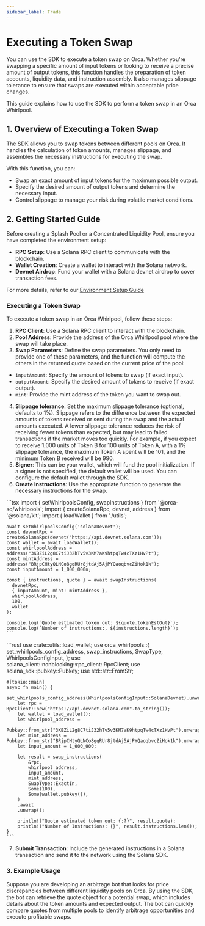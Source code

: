 ```yaml
---
sidebar_label: Trade
---
```


# Executing a Token Swap
You can use the SDK to execute a token swap on Orca. Whether you're swapping a specific amount of input tokens or looking to receive a precise amount of output tokens, this function handles the preparation of token accounts, liquidity data, and instruction assembly. It also manages slippage tolerance to ensure that swaps are executed within acceptable price changes.

This guide explains how to use the SDK to perform a token swap in an Orca Whirlpool.

## 1. Overview of Executing a Token Swap
The SDK allows you to swap tokens between different pools on Orca. It handles the calculation of token amounts, manages slippage, and assembles the necessary instructions for executing the swap.

With this function, you can:
- Swap an exact amount of input tokens for the maximum possible output.
- Specify the desired amount of output tokens and determine the necessary input.
- Control slippage to manage your risk during volatile market conditions.

## 2. Getting Started Guide
Before creating a Splash Pool or a Concentrated Liquidity Pool, ensure you have completed the environment setup:
- **RPC Setup**: Use a Solana RPC client to communicate with the blockchain.
- **Wallet Creation**: Create a wallet to interact with the Solana network.
- **Devnet Airdrop**: Fund your wallet with a Solana devnet airdrop to cover transaction fees.

For more details, refer to our [Environment Setup Guide](./02-Environment%20Setup.mdx)

### Executing a Token Swap
To execute a token swap in an Orca Whirlpool, follow these steps:

1. **RPC Client**: Use a Solana RPC client to interact with the blockchain.
2. **Pool Address**: Provide the address of the Orca Whirlpool pool where the swap will take place.
3. **Swap Parameters**: Define the swap parameters. You only need to provide one of these parameters, and the function will compute the others in the returned quote based on the current price of the pool:
  - `inputAmount`: Specify the amount of tokens to swap (if exact input).
  - `outputAmount`: Specify the desired amount of tokens to receive (if exact output).
  - `mint`: Provide the mint address of the token you want to swap out.
4. **Slippage tolerance**: Set the maximum slippage tolerance (optional, defaults to 1%). Slippage refers to the difference between the expected amounts of tokens received or sent during the swap and the actual amounts executed. A lower slippage tolerance reduces the risk of receiving fewer tokens than expected, but may lead to failed transactions if the market moves too quickly. For example, if you expect to receive 1,000 units of Token B for 100 units of Token A, with a 1% slippage tolerance, the maximum Token A spent will be 101, and the minimum Token B received will be 990.
5. **Signer**: This can be your wallet, which will fund the pool initialization. If a signer is not specified, the default wallet will be used. You can configure the default wallet through the SDK.
6. **Create Instructions**: Use the appropriate function to generate the necessary instructions for the swap.
<Tabs groupId="programming-languages">
  <TabItem value="ts" label="Typescript" default>
    ```tsx
    import { setWhirlpoolsConfig, swapInstructions } from '@orca-so/whirlpools';
    import { createSolanaRpc, devnet, address } from '@solana/kit';
    import { loadWallet } from './utils';

    await setWhirlpoolsConfig('solanaDevnet');
    const devnetRpc = createSolanaRpc(devnet('https://api.devnet.solana.com'));
    const wallet = await loadWallet();
    const whirlpoolAddress = address("3KBZiL2g8C7tiJ32hTv5v3KM7aK9htpqTw4cTXz1HvPt");
    const mintAddress = address("BRjpCHtyQLNCo8gqRUr8jtdAj5AjPYQaoqbvcZiHok1k");
    const inputAmount = 1_000_000n;

    const { instructions, quote } = await swapInstructions(
      devnetRpc,
      { inputAmount, mint: mintAddress },
      whirlpoolAddress,
      100,
      wallet
    );

    console.log(`Quote estimated token out: ${quote.tokenEstOut}`);
    console.log(`Number of instructions:, ${instructions.length}`);
    ```
  </TabItem>
  <TabItem value="rust" label="Rust">
    ```rust
    use crate::utils::load_wallet;
    use orca_whirlpools::{
        set_whirlpools_config_address, swap_instructions, SwapType, WhirlpoolsConfigInput,
    };
    use solana_client::nonblocking::rpc_client::RpcClient;
    use solana_sdk::pubkey::Pubkey;
    use std::str::FromStr;

    #[tokio::main]
    async fn main() {
        set_whirlpools_config_address(WhirlpoolsConfigInput::SolanaDevnet).unwrap();
        let rpc = RpcClient::new("https://api.devnet.solana.com".to_string());
        let wallet = load_wallet();
        let whirlpool_address =
            Pubkey::from_str("3KBZiL2g8C7tiJ32hTv5v3KM7aK9htpqTw4cTXz1HvPt").unwrap();
        let mint_address = Pubkey::from_str("BRjpCHtyQLNCo8gqRUr8jtdAj5AjPYQaoqbvcZiHok1k").unwrap();
        let input_amount = 1_000_000;

        let result = swap_instructions(
            &rpc,
            whirlpool_address,
            input_amount,
            mint_address,
            SwapType::ExactIn,
            Some(100),
            Some(wallet.pubkey()),
        )
        .await
        .unwrap();

        println!("Quote estimated token out: {:?}", result.quote);
        println!("Number of Instructions: {}", result.instructions.len());
    }
    ```
  </TabItem>
</Tabs>

7. **Submit Transaction**: Include the generated instructions in a Solana transaction and send it to the network using the Solana SDK.

### 3. Example Usage
Suppose you are developing an arbitrage bot that looks for price discrepancies between different liquidity pools on Orca. By using the SDK, the bot can retrieve the quote object for a potential swap, which includes details about the token amounts and expected output. The bot can quickly compare quotes from multiple pools to identify arbitrage opportunities and execute profitable swaps.
